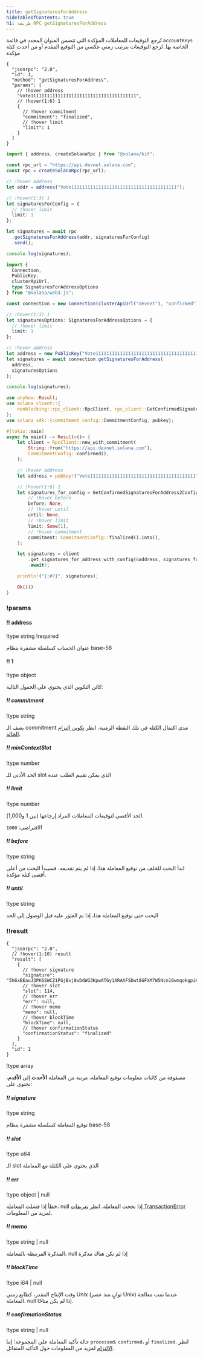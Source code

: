 ```yaml
---
title: getSignaturesForAddress
hideTableOfContents: true
h1: طريقة RPC getSignaturesForAddress
---
```


تُرجع التوقيعات للمعاملات المؤكدة التي تتضمن العنوان المحدد في قائمة
`accountKeys` الخاصة بها. تُرجع التوقيعات بترتيب زمني عكسي من التوقيع المقدم أو
من أحدث كتلة مؤكدة

<APIMethod>

```jsonc !!request curl
{
  "jsonrpc": "2.0",
  "id": 1,
  "method": "getSignaturesForAddress",
  "params": [
    // !hover address
    "Vote111111111111111111111111111111111111111",
    // !hover(1:6) 1
    {
      // !hover commitment
      "commitment": "finalized",
      // !hover limit
      "limit": 1
    }
  ]
}
```

```ts !!request title="Kit"
import { address, createSolanaRpc } from "@solana/kit";

const rpc_url = "https://api.devnet.solana.com";
const rpc = createSolanaRpc(rpc_url);

// !hover address
let addr = address("Vote111111111111111111111111111111111111111");

// !hover(1:3) 1
let signaturesForConfig = {
  // !hover limit
  limit: 1
};

let signatures = await rpc
  .getSignaturesForAddress(addr, signaturesForConfig)
  .send();

console.log(signatures);
```

```ts !!request title="web3.js"
import {
  Connection,
  PublicKey,
  clusterApiUrl,
  type SignaturesForAddressOptions
} from "@solana/web3.js";

const connection = new Connection(clusterApiUrl("devnet"), "confirmed");

// !hover(1:3) 1
let signaturesOptions: SignaturesForAddressOptions = {
  // !hover limit
  limit: 1
};

// !hover address
let address = new PublicKey("Vote111111111111111111111111111111111111111");
let signatures = await connection.getSignaturesForAddress(
  address,
  signaturesOptions
);

console.log(signatures);
```

```rs !!request title="Rust"
use anyhow::Result;
use solana_client::{
    nonblocking::rpc_client::RpcClient, rpc_client::GetConfirmedSignaturesForAddress2Config,
};
use solana_sdk::{commitment_config::CommitmentConfig, pubkey};

#[tokio::main]
async fn main() -> Result<()> {
    let client = RpcClient::new_with_commitment(
        String::from("https://api.devnet.solana.com"),
        CommitmentConfig::confirmed(),
    );

    // !hover address
    let address = pubkey!("Vote111111111111111111111111111111111111111");

    // !hover(1:6) 1
    let signatures_for_config = GetConfirmedSignaturesForAddress2Config {
        // !hover before
        before: None,
        // !hover until
        until: None,
        // !hover limit
        limit: Some(1),
        // !hover commitment
        commitment: CommitmentConfig::finalized().into(),
    };

    let signatures = client
        .get_signatures_for_address_with_config(&address, signatures_for_config)
        .await?;

    println!("{:#?}", signatures);

    Ok(())
}
```

### !params

#### !! address

!type string
!required

عنوان الحساب كسلسلة مشفرة بنظام base-58

#### !! 1

!type object

كائن التكوين الذي يحتوي على الحقول التالية:

##### !! commitment

!type string

يصف الـ commitment مدى اكتمال الكتلة في تلك النقطة الزمنية. انظر
[تكوين التزام الحالة](/docs/rpc#configuring-state-commitment).

##### !! minContextSlot

!type number

الحد الأدنى للـ slot الذي يمكن تقييم الطلب عنده

##### !! limit

!type number

الحد الأقصى لتوقيعات المعاملات المراد إرجاعها (بين 1 و1,000).

الافتراضي: `1000`

##### !! before

!type string

ابدأ البحث للخلف من توقيع المعاملة هذا. إذا لم يتم تقديمه، فسيبدأ البحث من أعلى
أقصى كتلة مؤكدة.

##### !! until

!type string

البحث حتى توقيع المعاملة هذا، إذا تم العثور عليه قبل الوصول إلى الحد

### !!result

```jsonc !response
{
  "jsonrpc": "2.0",
  // !hover(1:10) result
  "result": [
    {
      // !hover signature
      "signature": "5h6xBEauJ3PK6SWCZ1PGjBvj8vDdWG3KpwATGy1ARAXFSDwt8GFXM7W5Ncn16wmqokgpiKRLuS83KUxyZyv2sUYv",
      // !hover slot
      "slot": 114,
      // !hover err
      "err": null,
      // !hover memo
      "memo": null,
      // !hover blockTime
      "blockTime": null,
      // !hover confirmationStatus
      "confirmationStatus": "finalized"
    }
  ],
  "id": 1
}
```

!type array

مصفوفة من كائنات معلومات توقيع المعاملة، مرتبة من المعاملة **الأحدث** إلى
**الأقدم**، تحتوي على:

##### !! signature

!type string

توقيع المعاملة كسلسلة مشفرة بنظام base-58

##### !! slot

!type u64

الـ slot الذي يحتوي على الكتلة مع المعاملة

##### !! err

!type object | null

خطأ إذا فشلت المعاملة، null إذا نجحت المعاملة. انظر
[تعريفات TransactionError](https://github.com/solana-labs/solana/blob/c0c60386544ec9a9ec7119229f37386d9f070523/sdk/src/transaction/error.rs#L13)
لمزيد من المعلومات.

##### !! memo

!type string | null

المذكرة المرتبطة بالمعاملة، null إذا لم تكن هناك مذكرة

##### !! blockTime

!type i64 | null

وقت الإنتاج المقدر، كطابع زمني Unix (ثوانٍ منذ عصر Unix) عندما تمت معالجة
المعاملة. null إذا لم يكن متاحًا.

##### !! confirmationStatus

!type string | null

حالة تأكيد المعاملة على المجموعة؛ إما `processed`، `confirmed`، أو `finalized`.
انظر [الالتزام](/docs/rpc/#configuring-state-commitment) لمزيد من المعلومات حول
التأكيد المتفائل.

</APIMethod>
